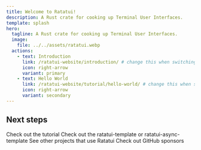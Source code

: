 ```yaml
---
title: Welcome to Ratatui!
description: A Rust crate for cooking up Terminal User Interfaces.
template: splash
hero:
  tagline: A Rust crate for cooking up Terminal User Interfaces.
  image:
    file: ../../assets/ratatui.webp
  actions:
    - text: Introduction
      link: /ratatui-website/introduction/ # change this when switching to ratatui.rs
      icon: right-arrow
      variant: primary
    - text: Hello World
      link: /ratatui-website/tutorial/hello-world/ # change this when switching to ratatui.rs
      icon: right-arrow
      variant: secondary
---
```



## Next steps

<CardGrid stagger>
	<Card title="Tutorial" icon="open-book">
		Check out the tutorial
	</Card>
	<Card title="Template" icon="add-document">
		Check out the ratatui-template or ratatui-async-template
	</Card>
	<Card title="Showcase" icon="pencil">
		See other projects that use Ratatui
	</Card>
	<Card title="Donate" icon="open-book">
		Check out GitHub sponsors
	</Card>
</CardGrid>
